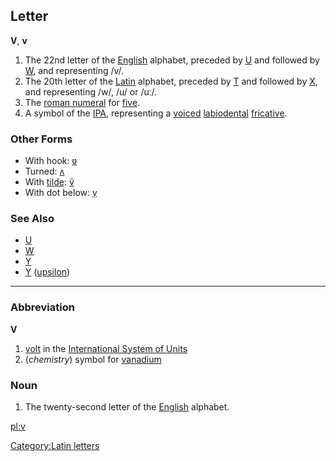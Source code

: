==Letter==
'''V''', '''v'''

# The 22nd letter of the [[English]] alphabet, preceded by [[U]] and followed by [[W]], and representing /v/.
# The 20th letter of the [[Latin]] alphabet, preceded by [[T]] and followed by [[X]], and representing /w/, /u/ or /uː/.
# The [[roman numeral]] for [[five]].
# A symbol of the [[IPA]], representing a [[voiced]] [[labiodental]] [[fricative]].
===Other Forms===
*With hook: [[ʋ]]
*Turned: [[ʌ]]
*With [[tilde]]: [[ṽ]]
*With dot below: [[ṿ]]
===See Also===
*[[U]]
*[[W]]
*[[Y]]
*[[Υ]] ([[upsilon]])
[[Category:Latin letters]]
----

===Abbreviation===
'''V'''
#[[volt]] in the [[International System of Units]]
#(''chemistry'') symbol for [[vanadium]]

===Noun===

#The twenty-second letter of the [[English]] alphabet.

[[pl:v]]
